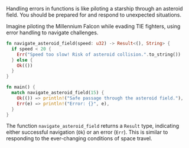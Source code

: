 Handling errors in functions is like piloting a starship through an asteroid field. You should be prepared for and respond to unexpected situations.

Imagine piloting the Millennium Falcon while evading TIE fighters, using error handling to navigate challenges.

```rust
fn navigate_asteroid_field(speed: u32) -> Result<(), String> {
  if speed < 20 {
    Err("Speed too slow! Risk of asteroid collision.".to_string())
  } else {
    Ok(())
  }
}

fn main() {
  match navigate_asteroid_field(15) {
    Ok(()) => println!("Safe passage through the asteroid field."),
    Err(e) => println!("Error: {}", e),
  }
}
```

The function `navigate_asteroid_field` returns a `Result` type, indicating either successful navigation (`Ok`) or an error (`Err`). This is similar to responding to the ever-changing conditions of space travel.